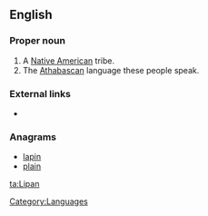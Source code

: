 ==English==

===Proper noun===
{{wikipedia}}
{{en-proper noun}}

# A [[Native American]] tribe.
# The [[Athabascan]] language these people speak.

===External links===
* {{ethnologue|code=apl}}

===Anagrams===
* [[lapin#English|lapin]]
* [[plain#English|plain]]

[[Category:Languages]]

[[ta:Lipan]]